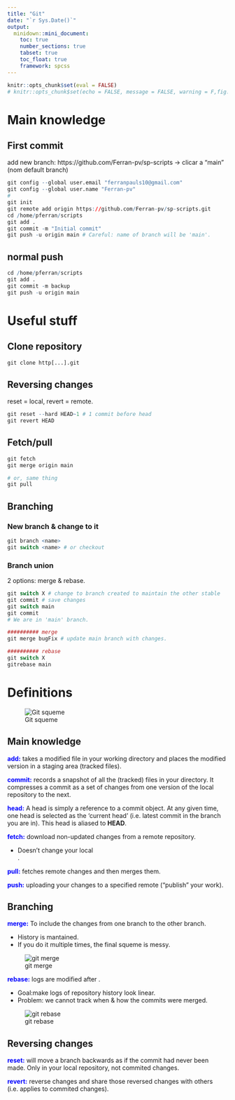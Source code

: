 ```yaml
---
title: "Git"
date: "`r Sys.Date()`"
output:
  minidown::mini_document:
    toc: true
    number_sections: true
    tabset: true
    toc_float: true
    framework: spcss
---
```


```r
knitr::opts_chunk$set(eval = FALSE)
# knitr::opts_chunk$set(echo = FALSE, message = FALSE, warning = F,fig.pos = "!h",out.width='1200px')

```

# Main knowledge {.tabset .tabset-fade}


## First commit

add new branch: https://github.com/Ferran-pv/sp-scripts -> clicar a "main" (nom default branch)

```r
git config --global user.email "ferranpauls10@gmail.com"
git config --global user.name "Ferran-pv"
#
git init
git remote add origin https://github.com/Ferran-pv/sp-scripts.git
cd /home/pferran/scripts
git add .
git commit -m "Initial commit" 
git push -u origin main # Careful: name of branch will be 'main'.
```

## normal push

```r
cd /home/pferran/scripts
git add . 
git commit -m backup
git push -u origin main
```

<!-- ############################################################### -->


# Useful stuff {.tabset .tabset-fade}

## Clone repository

```r
git clone http[...].git
```

## Reversing changes

reset = local, revert = remote.

```r
git reset --hard HEAD~1 # 1 commit before head
git revert HEAD
```

## Fetch/pull

```r
git fetch
git merge origin main

# or, same thing
git pull
```



## Branching 

### New branch & change to it

```r
git branch <name>
git switch <name> # or checkout
```

### Branch union

2 options: merge & rebase.

```r
git switch X # change to branch created to maintain the other stable
git commit # save changes
git switch main 
git commit
# We are in 'main' branch.

########## merge
git merge bugFix # update main branch with changes.

########## rebase
git switch X
gitrebase main


```





<!-- ############################################################### -->


# Definitions {.tabset .tabset-fade}


![Git squeme](GitSqueme.webp)


## Main knowledge 

<span style="color:blue">**add:**</span> takes a modified file in your working directory and places the modified version in a staging area (tracked files).

<span style="color:blue">**commit:**</span> records a snapshot of all the (tracked) files in your directory. It compresses a commit as a set of changes from one version of the local repository to the next.

<span style="color:blue">**head:**</span> A head is simply a reference to a commit object. At any given time, one head is selected as the 'current head' (i.e. latest commit in the branch you are in). This head is aliased to **HEAD**.

<span style="color:blue">**fetch:**</span> download non-updated changes from a remote repository.

- Doesn't change your local <main>.

<span style="color:blue">**pull:**</span> fetches remote changes and then merges them.

<span style="color:blue">**push:**</span>  uploading your changes to a specified remote ("publish" your work).






## Branching

<span style="color:blue">**merge:**</span> To include the changes from one branch to the other branch.

- History is mantained.
- If you do it multiple times, the final squeme is messy.

![git merge](GitMerge.png)

<span style="color:blue">**rebase:**</span>  logs are modified after <merge>. 

- Goal:make logs of repository history look linear.
- Problem: we cannot track when & how the commits were merged.

![git rebase](GitRebase.png)

## Reversing changes

<span style="color:blue">**reset:**</span> will move a branch backwards as if the commit had never been made. Only in your local repository, not commited changes.

<span style="color:blue">**revert:**</span> reverse changes and share those reversed changes with others (i.e. applies to commited changes).



















